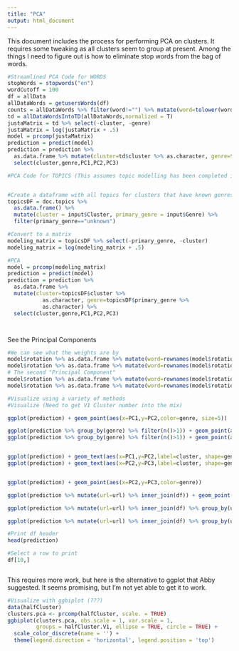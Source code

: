 ```yaml
---
title: "PCA"
output: html_document
---
```


This document includes the process for performing PCA on clusters. It requires some tweaking as all clusters seem to group at present. Among the things I need to figure out is how to eliminate stop words from the bag of words.

```r

#Streamlined PCA Code for WORDS
stopWords = stopwords("en")
wordCutoff = 100
df = allData
allDataWords = getusersWords(df)
counts = allDataWords %>% filter(word!="") %>% mutate(word=tolower(word)) %>% group_by(cluster,word,genre) %>% summarize(count=n()) %>% ungroup
td = allDataWordsIntoTD(allDataWords,normalized = T) 
justaMatrix = td %>% select(-cluster, -genre)
justaMatrix = log(justaMatrix + .5)
model = prcomp(justaMatrix)
prediction = predict(model)
prediction = prediction %>% 
  as.data.frame %>% mutate(cluster=td$cluster %>% as.character, genre=td$genre %>% as.character) %>% 
  select(cluster,genre,PC1,PC2,PC3)

#PCA Code for TOPICS (This assumes topic modelling has been completed in Topic Modelling Generic.r)


#Create a dataframe with all topics for clusters that have known genres
topicsDF = doc.topics %>% 
  as.data.frame() %>% 
  mutate(cluster = input$Cluster, primary_genre = input$Genre) %>% 
  filter(primary_genre=="unknown")

#Convert to a matrix
modeling_matrix = topicsDF %>% select(-primary_genre, -cluster)
modeling_matrix = log(modeling_matrix + .5)

#PCA
model = prcomp(modeling_matrix)
prediction = predict(model)
prediction = prediction %>% 
  as.data.frame %>% 
  mutate(cluster=topicsDF$cluster %>% 
           as.character, genre=topicsDF$primary_genre %>% 
           as.character) %>% 
  select(cluster,genre,PC1,PC2,PC3)




```

See the Principal Components

```r

#We can see what the weights are by 
model$rotation %>% as.data.frame %>% mutate(word=rownames(model$rotation)) %>% select(word,PC1) %>% arrange(-PC1) %>% head
model$rotation %>% as.data.frame %>% mutate(word=rownames(model$rotation)) %>% select(word,PC1) %>% arrange(PC1) %>% head
# The second "Principal Component"
model$rotation %>% as.data.frame %>% mutate(word=rownames(model$rotation)) %>% select(word,PC2) %>% arrange(-PC2) %>% head
model$rotation %>% as.data.frame %>% mutate(word=rownames(model$rotation)) %>% select(word,PC2) %>% arrange(PC2) %>% head

```




```r
#Visualize using a variety of methods
#Visualize (Need to get V1 Cluster number into the mix)

ggplot(prediction) + geom_point(aes(x=PC1,y=PC2,color=genre, size=5))

ggplot(prediction %>% group_by(genre) %>% filter(n()>1)) + geom_point(aes(x=PC1,y=PC2,color=genre, shape=genre))
ggplot(prediction %>% group_by(genre) %>% filter(n()>1)) + geom_point(aes(x=PC2,y=PC3,color=genre, shape=genre))


ggplot(prediction) + geom_text(aes(x=PC1,y=PC2,label=cluster, shape=genre, color=genre))
ggplot(prediction) + geom_text(aes(x=PC2,y=PC3,label=cluster, shape=genre, color=genre))


ggplot(prediction) + geom_point(aes(x=PC2,y=PC3,color=genre))

ggplot(prediction %>% mutate(url=url) %>% inner_join(df)) + geom_point(aes(x=PC2,y=PC3,shape=username,color=username,size=5))

ggplot(prediction %>% mutate(url=url) %>% inner_join(df) %>% group_by(username) %>% filter(n()>5)) + geom_text(aes(y=PC1,x=as.Date(Date),color=username,size=5,label=username))

ggplot(prediction %>% mutate(url=url) %>% inner_join(df) %>% group_by(username) %>% filter(n()>5)) + geom_text(aes(y=PC1,x=PC2,color=username,size=5,label=username))

#Print df header
head(prediction)

#Select a row to print
df[10,]



```

This requires more work, but here is the alternative to ggplot that Abby suggested. It seems promising, but I'm not yet able to get it to work.

```r

#Visualize with ggbiplot (???)
data(halfCluster)
clusters.pca <- prcomp(halfCluster, scale. = TRUE)
ggbiplot(clusters.pca, obs.scale = 1, var.scale = 1,
         groups = halfCluster.V1, ellipse = TRUE, circle = TRUE) +
  scale_color_discrete(name = '') +
  theme(legend.direction = 'horizontal', legend.position = 'top')


```

